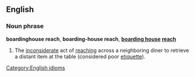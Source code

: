==English==

===Noun phrase===
'''boardinghouse reach''', '''boarding-house reach''', '''[[boarding house]] [[reach]]'''
#The [[inconsiderate]] act of [[reach]]ing across a neighboring diner to retrieve a distant item at the table (considered poor [[etiquette]]).

[[Category:English idioms]]